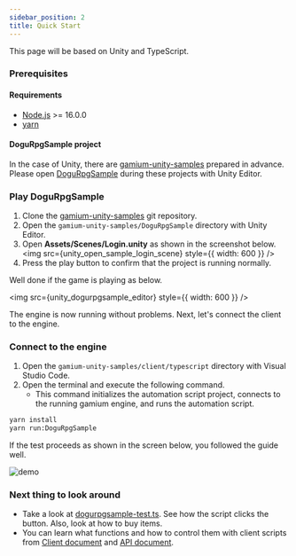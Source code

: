 ```yaml
---
sidebar_position: 2
title: Quick Start
---
```



This page will be based on Unity and TypeScript.

### Prerequisites

#### Requirements

- [Node.js](https://nodejs.org) >= 16.0.0
- [yarn](https://yarnpkg.com/)

#### DoguRpgSample project

In the case of Unity, there are [
gamium-unity-samples](https://github.com/dogu-team/gamium-unity-samples) prepared in advance. Please open [DoguRpgSample](https://github.com/dogu-team/gamium-unity-samples/tree/main/DoguRpgSample) during these projects
with Unity Editor.

### Play DoguRpgSample

1. Clone the [gamium-unity-samples](https://github.com/dogu-team/gamium-unity-samples) git repository.
2. Open the `gamium-unity-samples/DoguRpgSample` directory with Unity Editor.
3. Open **Assets/Scenes/Login.unity** as shown in the screenshot below.
   <img src={unity_open_sample_login_scene} style={{ width: 600 }} />
4. Press the play button to confirm that the project is running normally.

Well done if the game is playing as below.

<img src={unity_dogurpgsample_editor} style={{ width: 600 }} />

The engine is now running without problems. Next, let's connect the client to the engine.

### Connect to the engine

1. Open the `gamium-unity-samples/client/typescript` directory with Visual Studio Code.
2. Open the terminal and execute the following command.
   - This command initializes the automation script project, connects to the running gamium engine, and runs the automation script.

```bash
yarn install
yarn run:DoguRpgSample
```

If the test proceeds as shown in the screen below, you followed the guide well.

![demo](https://s3.ap-northeast-2.amazonaws.com/public.dogutech.io/dogu/gamium/gamium-dogurpgsample_demo.gif)

### Next thing to look around

- Take a look at [dogurpgsample-test.ts](https://github.com/dogu-team/gamium-unity-samples/blob/main/client/typescript/test/dogurpgsample-test.ts). See how the script clicks the button. Also, look at how to buy items.
- You can learn what functions and how to control them with client scripts from [Client document](/gamium/client/write-testscript) and [API document](/api/api-reference).
